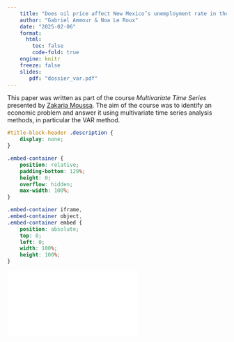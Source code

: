 ```yaml
---
    title: "Does oil price affect New Mexico’s unemployment rate in the short term ? An SVAR approach (2010-2019)"
    author: "Gabriel Ammour & Noa Le Roux" 
    date: "2025-02-06"
    format: 
      html: 
        toc: false
        code-fold: true
    engine: knitr
    freeze: false    
    slides:
       pdf: "dossier_var.pdf"  
---
```


This paper was written as part of the course *Multivariate Time Series* presented by [Zakaria Moussa](https://www.univ-nantes.fr/zakaria-moussa). The aim of the course was to identify an economic problem and answer it using multivariate time series analysis methods, in particular the VAR method.

```css
#title-block-header .description {
    display: none;
}
```

```css
.embed-container {
    position: relative;
    padding-bottom: 129%;
    height: 0;
    overflow: hidden;
    max-width: 100%;
}

.embed-container iframe,
.embed-container object,
.embed-container embed {
    position: absolute;
    top: 0;
    left: 0;
    width: 100%;
    height: 100%;
}
```

```{=html}
<div class="embed-container">
  <iframe src="`r rmarkdown::metadata$slides$pdf`" style="border: 0.5px"></iframe>
</div>
```
